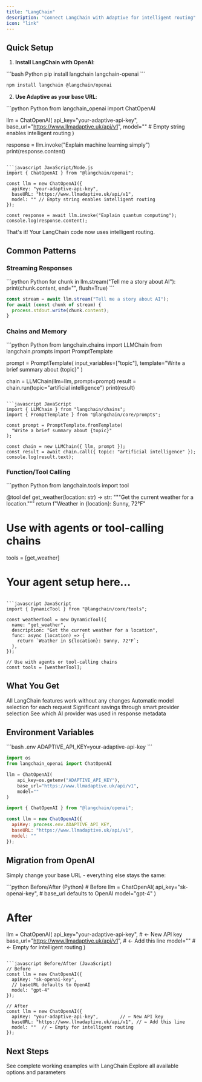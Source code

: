 ```yaml
---
title: "LangChain"
description: "Connect LangChain with Adaptive for intelligent routing"
icon: "link"
---
```


## Quick Setup

1. **Install LangChain with OpenAI**:

<CodeGroup>
```bash Python
pip install langchain langchain-openai
```

```bash JavaScript/Node.js  
npm install langchain @langchain/openai
```
</CodeGroup>

2. **Use Adaptive as your base URL**:

<CodeGroup>
```python Python
from langchain_openai import ChatOpenAI

llm = ChatOpenAI(
    api_key="your-adaptive-api-key",
    base_url="https://www.llmadaptive.uk/api/v1",
    model="" # Empty string enables intelligent routing
)

response = llm.invoke("Explain machine learning simply")
print(response.content)
```

```javascript JavaScript/Node.js
import { ChatOpenAI } from "@langchain/openai";

const llm = new ChatOpenAI({
  apiKey: "your-adaptive-api-key",
  baseURL: "https://www.llmadaptive.uk/api/v1", 
  model: "" // Empty string enables intelligent routing
});

const response = await llm.invoke("Explain quantum computing");
console.log(response.content);
```
</CodeGroup>

That's it! Your LangChain code now uses intelligent routing.

## Common Patterns

### Streaming Responses

<CodeGroup>
```python Python
for chunk in llm.stream("Tell me a story about AI"):
    print(chunk.content, end="", flush=True)
```

```javascript JavaScript
const stream = await llm.stream("Tell me a story about AI");
for await (const chunk of stream) {
  process.stdout.write(chunk.content);
}
```
</CodeGroup>

### Chains and Memory

<CodeGroup>
```python Python
from langchain.chains import LLMChain
from langchain.prompts import PromptTemplate

prompt = PromptTemplate(
    input_variables=["topic"],
    template="Write a brief summary about {topic}"
)

chain = LLMChain(llm=llm, prompt=prompt)
result = chain.run(topic="artificial intelligence")
print(result)
```

```javascript JavaScript
import { LLMChain } from "langchain/chains";
import { PromptTemplate } from "@langchain/core/prompts";

const prompt = PromptTemplate.fromTemplate(
  "Write a brief summary about {topic}"
);

const chain = new LLMChain({ llm, prompt });
const result = await chain.call({ topic: "artificial intelligence" });
console.log(result.text);
```
</CodeGroup>

### Function/Tool Calling

<CodeGroup>
```python Python
from langchain.tools import tool

@tool
def get_weather(location: str) -> str:
    """Get the current weather for a location."""
    return f"Weather in {location}: Sunny, 72°F"

# Use with agents or tool-calling chains
tools = [get_weather]
# Your agent setup here...
```

```javascript JavaScript
import { DynamicTool } from "@langchain/core/tools";

const weatherTool = new DynamicTool({
  name: "get_weather",
  description: "Get the current weather for a location",
  func: async (location) => {
    return `Weather in ${location}: Sunny, 72°F`;
  },
});

// Use with agents or tool-calling chains
const tools = [weatherTool];
```
</CodeGroup>

## What You Get

<CardGroup cols={2}>
  <Card title="Same LangChain API" icon="check">
    All LangChain features work without any changes
  </Card>
  <Card title="Intelligent Routing" icon="brain">
    Automatic model selection for each request
  </Card>
  <Card title="Cost Optimization" icon="dollar-sign">
    Significant savings through smart provider selection
  </Card>
  <Card title="Provider Transparency" icon="eye">
    See which AI provider was used in response metadata
  </Card>
</CardGroup>

## Environment Variables

<CodeGroup>
```bash .env
ADAPTIVE_API_KEY=your-adaptive-api-key
```

```python Python usage
import os
from langchain_openai import ChatOpenAI

llm = ChatOpenAI(
    api_key=os.getenv("ADAPTIVE_API_KEY"),
    base_url="https://www.llmadaptive.uk/api/v1",
    model=""
)
```

```javascript JavaScript usage
import { ChatOpenAI } from "@langchain/openai";

const llm = new ChatOpenAI({
  apiKey: process.env.ADAPTIVE_API_KEY,
  baseURL: "https://www.llmadaptive.uk/api/v1",
  model: ""
});
```
</CodeGroup>

## Migration from OpenAI

Simply change your base URL - everything else stays the same:

<CodeGroup>
```python Before/After (Python)
# Before
llm = ChatOpenAI(
    api_key="sk-openai-key",
    # base_url defaults to OpenAI
    model="gpt-4"
)

# After  
llm = ChatOpenAI(
    api_key="your-adaptive-api-key",     # ← New API key
    base_url="https://www.llmadaptive.uk/api/v1", # ← Add this line
    model=""  # ← Empty for intelligent routing
)
```

```javascript Before/After (JavaScript)
// Before
const llm = new ChatOpenAI({
  apiKey: "sk-openai-key",
  // baseURL defaults to OpenAI
  model: "gpt-4"
});

// After
const llm = new ChatOpenAI({
  apiKey: "your-adaptive-api-key",        // ← New API key
  baseURL: "https://www.llmadaptive.uk/api/v1", // ← Add this line  
  model: ""  // ← Empty for intelligent routing
});
```
</CodeGroup>

## Next Steps

<CardGroup cols={2}>
  <Card title="More Examples" href="/examples/basic-chat" icon="code">
    See complete working examples with LangChain
  </Card>
  <Card title="API Reference" href="/api-reference/chat-completions" icon="book">
    Explore all available options and parameters
  </Card>
</CardGroup>